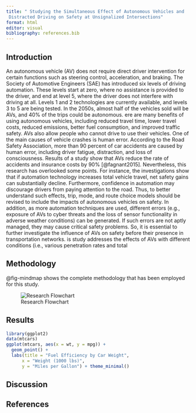 ```yaml
---
title: " Studying the Simultaneous Effect of Autonomous Vehicles and
 Distracted Driving on Safety at Unsignalized Intersections"
format: html
editor: visual
bibliography: references.bib
---
```


## Introduction

An autonomous vehicle (AV) does not require direct driver intervention for certain functions such as steering control, acceleration, and braking. The Society of Automotive Engineers (SAE) has introduced six levels of driving automation. These levels start at zero, where no assistance is provided to the driver, and end at level 5, where the driver does not interfere with driving at all. Levels 1 and 2 technologies are currently available, and levels 3 to 5 are being tested. In the 2050s, almost half of the vehicles sold will be AVs, and 40% of the trips could be autonomous. ere are many benefits of using autonomous vehicles, including reduced travel time, lower travel costs, reduced emissions, better fuel consumption, and improved traffic safety. AVs also allow people who cannot drive to use their vehicles. One of the main causes of vehicle crashes is human error. According to the Road Safety Association, more than 90 percent of car accidents are caused by human error, including driver fatigue, distraction, and loss of consciousness. Results of a study show that AVs reduce the rate of accidents and insurance costs by 90% [@fagnant2015]. Nevertheless, this research has overlooked some points. For instance, the investigations show that if automation technology increases total vehicle travel, net safety gains can substantially decline. Furthermore, confidence in automation may discourage drivers from paying attention to the road. Thus, to better understand such effects, trip, mode, and route choice models should be revised to include the impacts of autonomous vehicles on safety. In addition, as more automation techniques are used, different errors (e.g., exposure of AVs to cyber threats and the loss of sensor functionality in adverse weather conditions) can be generated. If such errors are not aptly managed, they may cause critical safety problems. So, it is essential to further investigate the influence of AVs on safety before their presence in transportation networks. is study addresses the effects of AVs with different conditions (i.e., various penetration rates and total

## Methodology

@fig-mindmap shows the complete methodology that has been employed for this study.

![Research Flowchart](images/clipboard-3981390275.png){#fig-mindmap}

## Results

```r
library(ggplot2)
data(mtcars)
ggplot(mtcars, aes(x = wt, y = mpg)) +
  geom_point() +
  labs(title = "Fuel Efficiency by Car Weight",
      x = "Weight (1000 lbs)",
      y = "Miles per Gallon") + theme_minimal()
```

## Discussion

## References
